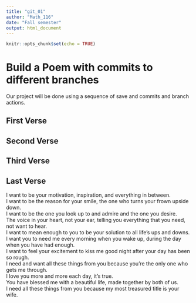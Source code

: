 ```yaml
---
title: "git_01"
author: "Math_116"
date: "Fall semester"
output: html_document
---
```


```r
knitr::opts_chunk$set(echo = TRUE)
```
# Build a Poem with commits to different branches
Our project will be done using a sequence of save and commits and branch actions.
<!-- Do not modify or change any text in "!--" bracketed areas such as this --- these are instructions to
you, if you change any of this the git program will notice it and compromise your git merging strategy !-->

## First Verse 
<!--Put the first five lines of a poem by Lewis Carrol in this section!-->

## Second Verse
<!--Put the first five lines of a poem by Robert Frost here!-->

## Third Verse
<!--Put the first two verses of The Walrus and the Carpenter here!-->

## Last Verse
<!--Put a short poem of your choice 8-20 lines,here!-->
I want to be your motivation, inspiration, and everything   in between.  
I want to be the reason for your smile, the one who turns   your frown upside down.  
I want to be the one you look up to and admire and the one   you desire.  
The voice in your heart, not your ear, telling you   everything that you need, not want to hear.  
I want to mean enough to you to be your solution to all   life's ups and downs.  
I want you to need me every morning when you wake up,   during the day when you have had enough.  
I want to feel your excitement to kiss me good night after   your day has been so rough.  
I need and want all these things from you because you're   the only one who gets me through.  
I love you more and more each day, it's true.  
You have blessed me with a beautiful life, made together   by both of us.  
I need all these things from you because my most treasured title is your wife.


